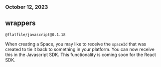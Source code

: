 ### October 12, 2023

## wrappers

`@flatfile/javascript@0.1.18`

When creating a Space, you may like to receive the `spaceId` that was created to
tie it back to something in your platform. You can now receive this in the
Javascript SDK. This functionality is coming soon for the React SDK.
